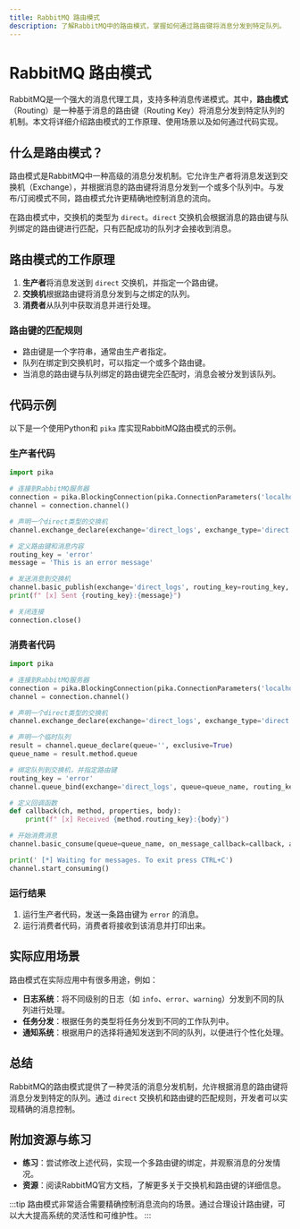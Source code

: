 ```yaml
---
title: RabbitMQ 路由模式
description: 了解RabbitMQ中的路由模式，掌握如何通过路由键将消息分发到特定队列。
---
```


# RabbitMQ 路由模式

RabbitMQ是一个强大的消息代理工具，支持多种消息传递模式。其中，**路由模式**（Routing）是一种基于消息的路由键（Routing Key）将消息分发到特定队列的机制。本文将详细介绍路由模式的工作原理、使用场景以及如何通过代码实现。

## 什么是路由模式？

路由模式是RabbitMQ中一种高级的消息分发机制。它允许生产者将消息发送到交换机（Exchange），并根据消息的路由键将消息分发到一个或多个队列中。与发布/订阅模式不同，路由模式允许更精确地控制消息的流向。

在路由模式中，交换机的类型为 `direct`。`direct` 交换机会根据消息的路由键与队列绑定的路由键进行匹配，只有匹配成功的队列才会接收到消息。

## 路由模式的工作原理

1. **生产者**将消息发送到 `direct` 交换机，并指定一个路由键。
2. **交换机**根据路由键将消息分发到与之绑定的队列。
3. **消费者**从队列中获取消息并进行处理。

### 路由键的匹配规则

- 路由键是一个字符串，通常由生产者指定。
- 队列在绑定到交换机时，可以指定一个或多个路由键。
- 当消息的路由键与队列绑定的路由键完全匹配时，消息会被分发到该队列。

## 代码示例

以下是一个使用Python和 `pika` 库实现RabbitMQ路由模式的示例。

### 生产者代码

```python
import pika

# 连接到RabbitMQ服务器
connection = pika.BlockingConnection(pika.ConnectionParameters('localhost'))
channel = connection.channel()

# 声明一个direct类型的交换机
channel.exchange_declare(exchange='direct_logs', exchange_type='direct')

# 定义路由键和消息内容
routing_key = 'error'
message = 'This is an error message'

# 发送消息到交换机
channel.basic_publish(exchange='direct_logs', routing_key=routing_key, body=message)
print(f" [x] Sent {routing_key}:{message}")

# 关闭连接
connection.close()
```

### 消费者代码

```python
import pika

# 连接到RabbitMQ服务器
connection = pika.BlockingConnection(pika.ConnectionParameters('localhost'))
channel = connection.channel()

# 声明一个direct类型的交换机
channel.exchange_declare(exchange='direct_logs', exchange_type='direct')

# 声明一个临时队列
result = channel.queue_declare(queue='', exclusive=True)
queue_name = result.method.queue

# 绑定队列到交换机，并指定路由键
routing_key = 'error'
channel.queue_bind(exchange='direct_logs', queue=queue_name, routing_key=routing_key)

# 定义回调函数
def callback(ch, method, properties, body):
    print(f" [x] Received {method.routing_key}:{body}")

# 开始消费消息
channel.basic_consume(queue=queue_name, on_message_callback=callback, auto_ack=True)

print(' [*] Waiting for messages. To exit press CTRL+C')
channel.start_consuming()
```

### 运行结果

1. 运行生产者代码，发送一条路由键为 `error` 的消息。
2. 运行消费者代码，消费者将接收到该消息并打印出来。

## 实际应用场景

路由模式在实际应用中有很多用途，例如：

- **日志系统**：将不同级别的日志（如 `info`、`error`、`warning`）分发到不同的队列进行处理。
- **任务分发**：根据任务的类型将任务分发到不同的工作队列中。
- **通知系统**：根据用户的选择将通知发送到不同的队列，以便进行个性化处理。

## 总结

RabbitMQ的路由模式提供了一种灵活的消息分发机制，允许根据消息的路由键将消息分发到特定的队列。通过 `direct` 交换机和路由键的匹配规则，开发者可以实现精确的消息控制。

## 附加资源与练习

- **练习**：尝试修改上述代码，实现一个多路由键的绑定，并观察消息的分发情况。
- **资源**：阅读RabbitMQ官方文档，了解更多关于交换机和路由键的详细信息。

:::tip
路由模式非常适合需要精确控制消息流向的场景。通过合理设计路由键，可以大大提高系统的灵活性和可维护性。
:::